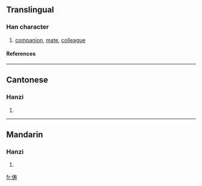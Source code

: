{{see|儔}}

==Translingual==
===Han character===
{{Han char|rad=人|as=07|sn=9|four=|canj=人手大戈 (OQKI)}}
# [[companion]], [[mate]], [[colleague]]
====References====
{{Han ref|kx=0106.041|hdz=10156.090|uh=4FE6|ud=20454}}
----
==Cantonese==
===Hanzi===
{{yue-hanzi|jyut=|y=chau4}}
# {{defn|Cantonese}}
----
==Mandarin==
===Hanzi===
{{cmn-hanzi|tra=儔|pin=[[chóu]] (chou2)|wg=ch'ou<sup>2</sup>}}
# {{defn|Mandarin}}

[[fr:俦]]